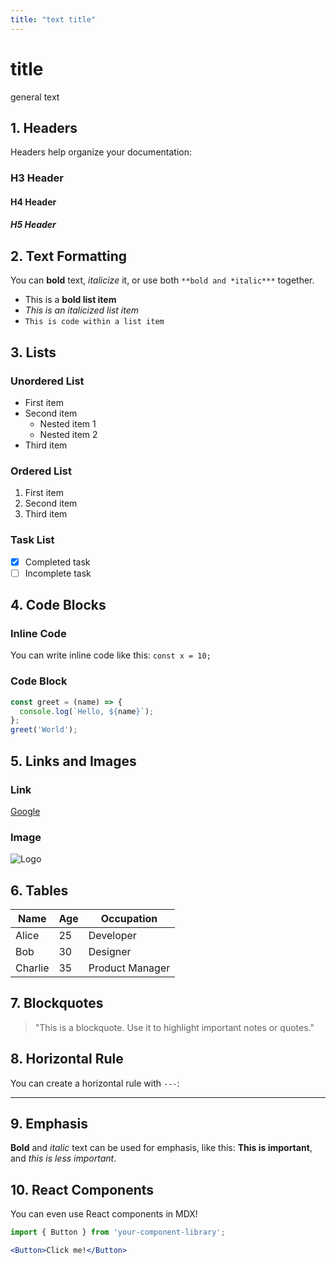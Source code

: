---
title: "text title"
---

# title

general text

## 1. Headers

Headers help organize your documentation:

### H3 Header

#### H4 Header

##### H5 Header

## 2. Text Formatting

You can **bold** text, *italicize* it, or use both `**bold and *italic***` together.

- This is a **bold list item**
- *This is an italicized list item*
- `This is code within a list item`

## 3. Lists

### Unordered List

- First item
- Second item
  - Nested item 1
  - Nested item 2
- Third item

### Ordered List

1. First item
2. Second item
3. Third item

### Task List

- [x] Completed task
- [ ] Incomplete task

## 4. Code Blocks

### Inline Code

You can write inline code like this: `const x = 10;`

### Code Block

```js
const greet = (name) => {
  console.log(`Hello, ${name}`);
};
greet('World');
```

## 5. Links and Images

### Link

[Google](https://www.google.com)

### Image

![Logo](https://via.placeholder.com/150)

## 6. Tables

| Name     | Age | Occupation      |
|----------|-----|-----------------|
| Alice    | 25  | Developer       |
| Bob      | 30  | Designer        |
| Charlie  | 35  | Product Manager |

## 7. Blockquotes

> "This is a blockquote. Use it to highlight important notes or quotes."

## 8. Horizontal Rule

You can create a horizontal rule with `---`:

---

## 9. Emphasis

**Bold** and *italic* text can be used for emphasis, like this: **This is important**, and *this is less important*.

## 10. React Components

You can even use React components in MDX!

```jsx
import { Button } from 'your-component-library';

<Button>Click me!</Button>
